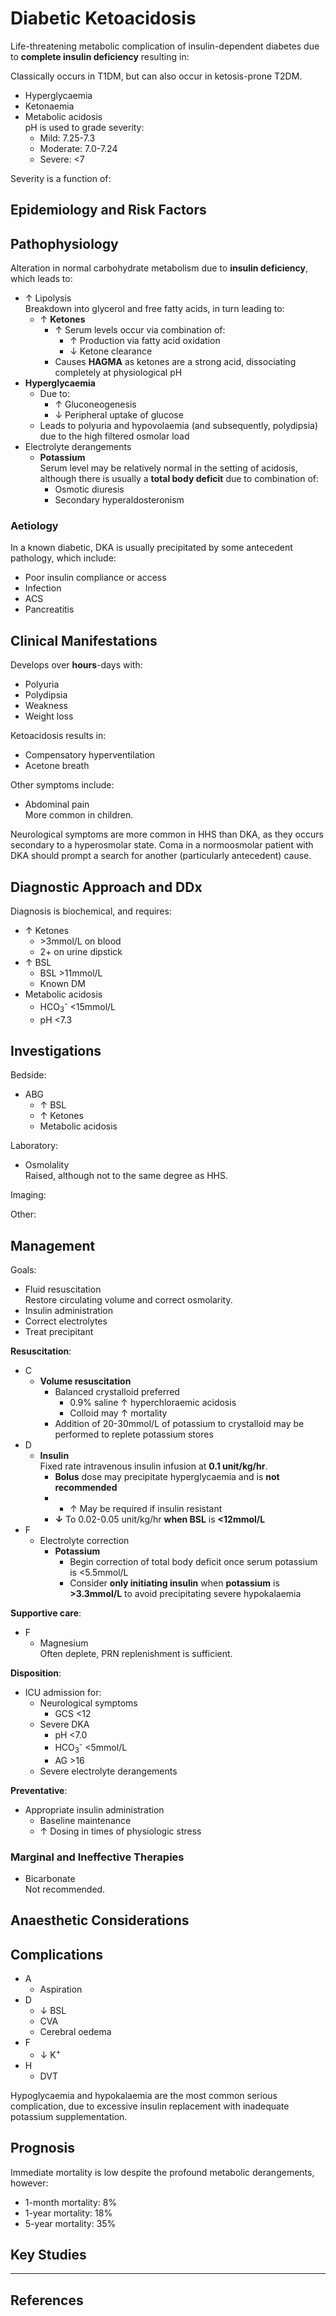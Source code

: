 # Diabetic Ketoacidosis {#sec-dka}

Life-threatening metabolic complication of insulin-dependent diabetes due to **complete insulin deficiency** resulting in:

:::column-margin
Classically occurs in T1DM, but can also occur in ketosis-prone T2DM.
:::

* Hyperglycaemia
* Ketonaemia
* Metabolic acidosis\
pH is used to grade severity:
	* Mild: 7.25-7.3
	* Moderate: 7.0-7.24
	* Severe: <7

Severity is a function of:

## Epidemiology and Risk Factors


## Pathophysiology

Alteration in normal carbohydrate metabolism due to **insulin deficiency**, which leads to:

* ↑ Lipolysis\
Breakdown into glycerol and free fatty acids, in turn leading to:
	* ↑ **Ketones**
		* ↑ Serum levels occur via combination of:
			* ↑ Production via fatty acid oxidation
			* ↓ Ketone clearance
		* Causes **HAGMA** as ketones are a strong acid, dissociating completely at physiological pH
* **Hyperglycaemia**
	* Due to:
		* ↑ Gluconeogenesis
		* ↓ Peripheral uptake of glucose
	* Leads to polyuria and hypovolaemia (and subsequently, polydipsia) due to the high filtered osmolar load
* Electrolyte derangements
	* **Potassium**\
	Serum level may be relatively normal in the setting of acidosis, although there is usually a **total body deficit** due to combination of:
		* Osmotic diuresis
		* Secondary hyperaldosteronism

### Aetiology

In a known diabetic, DKA is usually precipitated by some antecedent pathology, which include:

* Poor insulin compliance or access
* Infection
* ACS
* Pancreatitis

## Clinical Manifestations

Develops over **hours**-days with:

* Polyuria
* Polydipsia
* Weakness
* Weight loss


Ketoacidosis results in:

* Compensatory hyperventilation
* Acetone breath


Other symptoms include:

* Abdominal pain\
More common in children.

:::column-margin
Neurological symptoms are more common in HHS than DKA, as they occurs secondary to a hyperosmolar state. Coma in a normoosmolar patient with DKA should prompt a search for another (particularly antecedent) cause.
:::

## Diagnostic Approach and DDx

Diagnosis is biochemical, and requires:

* ↑ Ketones
	* \>3mmol/L on blood
	* 2+ on urine dipstick
* ↑ BSL
	* BSL >11mmol/L
	* Known DM
* Metabolic acidosis\
	* HCO~3~^-^ <15mmol/L
	* pH <7.3


## Investigations

Bedside:

* ABG
	* ↑ BSL
	* ↑ Ketones
	* Metabolic acidosis

Laboratory:

* Osmolality\
Raised, although not to the same degree as HHS.

Imaging:

Other:

## Management

:::info
Goals:

* Fluid resuscitation\
Restore circulating volume and correct osmolarity.
* Insulin administration
* Correct electrolytes
* Treat precipitant
:::

**Resuscitation**:\

* C
	* **Volume resuscitation**
		* Balanced crystalloid preferred
			* 0.9% saline ↑ hyperchloraemic acidosis
			* Colloid may ↑ mortality
		* Addition of 20-30mmol/L of potassium to crystalloid may be performed to replete potassium stores
* D
	* **Insulin**\
	Fixed rate intravenous insulin infusion at **0.1 unit/kg/hr**.
		* **Bolus** dose may precipitate hyperglycaemia and is **not recommended**
		* * ↑ May be required if insulin resistant
		* **↓** To 0.02-0.05 unit/kg/hr **when BSL** is **<12mmol/L**
* F
	* Electrolyte correction
		* **Potassium**
			* Begin correction of total body deficit once serum potassium is <5.5mmol/L
			* Consider **only initiating insulin** when **potassium** is **>3.3mmol/L** to avoid precipitating severe hypokalaemia


**Supportive care**:

* F
	* Magnesium\
	Often deplete, PRN replenishment is sufficient.

**Disposition**:

* ICU admission for:
	* Neurological symptoms
		* GCS <12
	* Severe DKA
		* pH <7.0
		* HCO~3~^-^ <5mmol/L
		* AG >16
	* Severe electrolyte derangements

**Preventative**:

* Appropriate insulin administration
	* Baseline maintenance
	* ↑ Dosing in times of physiologic stress


### Marginal and Ineffective Therapies

* Bicarbonate\
Not recommended.

## Anaesthetic Considerations

## Complications

* A
	* Aspiration
* D
	* ↓ BSL
	* CVA
	* Cerebral oedema
* F
	* ↓ K^+^
* H
	* DVT

:::column-margin
Hypoglycaemia and hypokalaemia are the most common serious complication, due to excessive insulin replacement with inadequate potassium supplementation.
:::


## Prognosis

Immediate mortality is low despite the profound metabolic derangements, however:

* 1-month mortality: 8%
* 1-year mortality: 18%
* 5-year mortality: 35%

## Key Studies


---

## References
